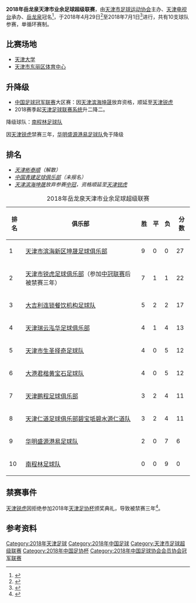 {{Infobox football league season
|competition= [[天津市足球超级联赛|天津市业余足球超级联赛]]
|season= 2018
|dates= 4月29日 - 7月1日
|num_season= 10
|title holder= 
|result th= 
|winners= [[天津市滨海新区坤晟足球俱乐部|天津滨海坤晟]]
|relegated= [[南程林足球队|南程林足球队]]<br>[[天津锐虎|天津锐虎]]（禁赛三年）
|continentalcup1= [[2018年中国足球协会会员协会冠军联赛|中冠聯賽]]
|continentalcup1 qualifiers= [[天津锐虎|天津锐虎]]
|matches= 
|total goals= 
|league topscorer= 
|biggest home win= 
|biggest away win= 
|highest scoring= 
|longest wins= [[天津滨海坤晟|天津滨海坤晟]]<br>(9场)
|longest unbeaten= [[天津滨海坤晟|天津滨海坤晟]]<br>(9场)
|longest winless= [[南程林足球队|南程林足球队]]<br>(9场)
|longest losses= [[南程林足球队|南程林足球队]]<br>(9场)
|highest attendance= 
|lowest attendance= 
|average attendance= 
|prevseason=[[2017年天津市业余足球超级联赛|2017]]
|nextseason=[[2019年天津市足球超级联赛|2019]]
|updated= 
}}
'''2018年岳龙泉天津市业余足球超级联赛'''，由[[天津市足球运动协会|天津市足球运动协会]]主办、[[天津电视台|天津电视台]]承办、[[岳龙泉|岳龙泉]]冠名<ref>{{cite web |author1=i体育订阅号 |title=《你们苦等一年的联赛来啦！ 》 |url=https://www.sohu.com/a/229524352_499950 |website=搜狐网 |accessdate=2018-04-26 |archive-date=2020-07-04 |archive-url=https://web.archive.org/web/20200704095838/https://www.sohu.com/a/229524352_499950 |dead-url=no }}</ref>，于2018年4月29日<ref>{{cite web |author1=天津足协 |title=《津门“我爱足球”两大联赛落幕》 |url=http://www.tianjinfa.org/#/detail/38655/%E8%AF%A6%E6%83%85 |website=天津足协 |accessdate=2018-07-02 |archive-date=2020-06-12 |archive-url=https://web.archive.org/web/20200612224823/http://www.tianjinfa.org/#/detail/38655/%E8%AF%A6%E6%83%85 |dead-url=no }}</ref>至2018年7月1日<ref>{{cite web |author1=足球频道 |title=《津门足球畅想夏日激情》 |url=https://www.imfa.com.cn/a/xinwenzhongxin/20180702/2786.html |website=内蒙古足球协会 |accessdate=2018-07-02 |archive-date=2020-07-03 |archive-url=https://web.archive.org/web/20200703174756/https://www.imfa.com.cn/a/xinwenzhongxin/20180702/2786.html |dead-url=no }}</ref>进行，共有10支球队参赛，单循环赛制。

== 比赛场地 ==
* [[天津大学|天津大学]]
* [[天津市东丽区体育中心|天津市东丽区体育中心]]

== 升降级 ==
* [[中国足球冠军联赛|中国足球冠军联赛]]大区赛：因[[天津滨海坤晟|天津滨海坤晟]]放弃资格，顺延至[[天津锐虎|天津锐虎]]
* 2018赛季起[[天津足球联赛系统|天津足球联赛系统]]升二降二。
降级球队：[[南程林足球队|南程林足球队]]

因[[天津锐虎|天津锐虎]]禁赛三年，[[华明盛源港易足球队|华明盛源港易足球队]]免于降级

== 排名 ==
*'' [[天津彬泰顺|天津彬泰顺]]（解散）''
*'' [[中国青建足球俱乐部|中国青建足球俱乐部]]（未报名）''
*'' [[天津滨海坤晟|天津滨海坤晟]]放弃参赛[[中冠|中冠]]，资格顺延至[[天津锐虎|天津锐虎]]''
{| class="wikitable"
|+ 2018年岳龙泉天津市业余足球超级联赛
|-
! 排名 !! 俱乐部 !! 胜 !! 平 !! 负 !! 分数
|-
| 1 || [[天津市滨海新区坤晟足球俱乐部|天津市滨海新区坤晟足球俱乐部]] || 9 || 0 || 0 || 27
|-bgcolor=#D8D8BF
| 2 || [[天津市锐虎足球俱乐部|天津市锐虎足球俱乐部]]（参加[[中冠联赛|中冠联赛]]后被禁赛三年） || 7 || 1 || 1 || 22
|-
| 3 || [[大吉利连锁餐饮机构足球队|大吉利连锁餐饮机构足球队]] || 5 || 2 || 2 || 17
|-
| 4 || [[天津瑞云泓华足球俱乐部|天津瑞云泓华足球俱乐部]] || 4 || 1 || 4 || 13
|-
| 5 || [[天津市生圣择奇足球队|天津市生圣择奇足球队]] || 4 || 0 || 5 || 12
|-
| 6 || [[大港君楷黄宝石足球队|大港君楷黄宝石足球队]] || 4 || 0 || 5 || 12
|-
| 7 || [[天津鹏程足球俱乐部|天津鹏程足球俱乐部]] || 3 || 2 || 4 || 11
|-
| 8 || [[天津仁道足球俱乐部碧宝坻碧水源仁道队|天津仁道足球俱乐部碧宝坻碧水源仁道队]] || 3 || 2 || 4 || 11
|-
| 9 || [[华明盛源港易足球队|华明盛源港易足球队]] || 2 || 0 || 7 || 6
|-bgcolor=#FFCCCC
| 10 || [[南程林足球队|南程林足球队]] || 0 || 0 || 9 || 0
|}

== 禁赛事件 ==
[[天津锐虎|天津锐虎]]因拒绝参加2018年[[天津足协杯|天津足协杯]]颁奖典礼，导致被禁赛三年<ref>{{cite news |author1=中国足球协会 |title=《全国业余赛事违规违纪俱乐部、球队黑名单（对外公开）》 |date=2018-11-22}}</ref>。
==参考资料==
{{reflist}}
[[Category:2018年天津足球|Category:2018年天津足球]]
[[Category:2018年中国足球|Category:2018年中国足球]]
[[Category:天津市足球超级联赛|Category:天津市足球超级联赛]]
[[Category:2018年中国足协杯|Category:2018年中国足协杯]]
[[Category:2018年中国足球协会会员协会冠军联赛|Category:2018年中国足球协会会员协会冠军联赛]]